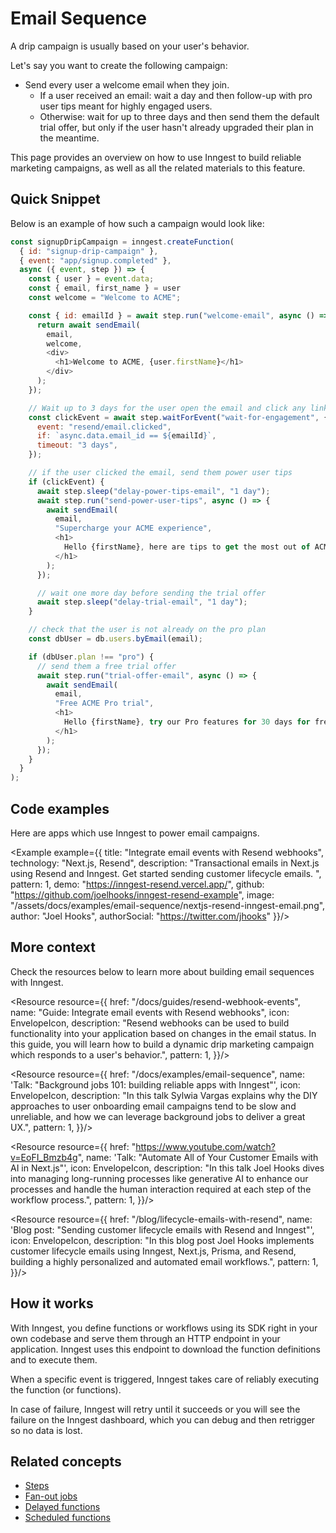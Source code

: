 



# Email Sequence

A drip campaign is usually based on your user's behavior.

Let's say you want to create the following campaign:

- Send every user a welcome email when they join.
  - If a user received an email: wait a day and then follow-up with pro user tips meant for highly engaged users.
  - Otherwise: wait for up to three days and then send them the default trial offer, but only if the user hasn't already upgraded their plan in the meantime.

This page provides an overview on how to use Inngest to build reliable marketing campaigns, as well as all the related materials to this feature.

## Quick Snippet

Below is an example of how such a campaign would look like:

```javascript
const signupDripCampaign = inngest.createFunction(
  { id: "signup-drip-campaign" },
  { event: "app/signup.completed" },
  async ({ event, step }) => {
    const { user } = event.data;
    const { email, first_name } = user
    const welcome = "Welcome to ACME";

    const { id: emailId } = await step.run("welcome-email", async () => {
      return await sendEmail(
        email,
        welcome,
        <div>
          <h1>Welcome to ACME, {user.firstName}</h1>
        </div>
      );
    });

    // Wait up to 3 days for the user open the email and click any link in it
    const clickEvent = await step.waitForEvent("wait-for-engagement", {
      event: "resend/email.clicked",
      if: `async.data.email_id == ${emailId}`,
      timeout: "3 days",
    });

    // if the user clicked the email, send them power user tips
    if (clickEvent) {
      await step.sleep("delay-power-tips-email", "1 day");
      await step.run("send-power-user-tips", async () => {
        await sendEmail(
          email,
          "Supercharge your ACME experience",
          <h1>
            Hello {firstName}, here are tips to get the most out of ACME
          </h1>
        );
      });

      // wait one more day before sending the trial offer
      await step.sleep("delay-trial-email", "1 day");
    }

    // check that the user is not already on the pro plan
    const dbUser = db.users.byEmail(email);

    if (dbUser.plan !== "pro") {
      // send them a free trial offer
      await step.run("trial-offer-email", async () => {
        await sendEmail(
          email,
          "Free ACME Pro trial",
          <h1>
            Hello {firstName}, try our Pro features for 30 days for free
          </h1>
        );
      });
    }
  }
);
```

## Code examples

Here are apps which use Inngest to power email campaigns.

<Example example={{
  title: "Integrate email events with Resend webhooks",
  technology: "Next.js, Resend",
  description: "Transactional emails in Next.js using Resend and Inngest. Get started sending customer lifecycle emails. ",
  pattern: 1,
  demo: "https://inngest-resend.vercel.app/",
  github: "https://github.com/joelhooks/inngest-resend-example",
  image: "/assets/docs/examples/email-sequence/nextjs-resend-inngest-email.png",
  author: "Joel Hooks",
  authorSocial: "https://twitter.com/jhooks"
}}/>

## More context

Check the resources below to learn more about building email sequences with Inngest.

<ResourceGrid cols={2}>

<Resource resource={{
  href: "/docs/guides/resend-webhook-events",
  name: "Guide: Integrate email events with Resend webhooks",
  icon: EnvelopeIcon,
  description: "Resend webhooks can be used to build functionality into your application based on changes in the email status. In this guide, you will learn how to build a dynamic drip marketing campaign which responds to a user's behavior.",
  pattern: 1,
}}/>

<Resource resource={{
  href: "/docs/examples/email-sequence",
  name: 'Talk: "Background jobs 101: building reliable apps with Inngest"',
  icon: EnvelopeIcon,
  description: "In this talk Sylwia Vargas explains why the DIY approaches to user onboarding email campaigns tend to be slow and unreliable, and how we can leverage background jobs to deliver a great UX.",
  pattern: 1,
}}/>

<Resource resource={{
  href: "https://www.youtube.com/watch?v=EoFI_Bmzb4g",
  name: 'Talk: "Automate All of Your Customer Emails with AI in Next.js"',
  icon: EnvelopeIcon,
  description: "In this talk Joel Hooks dives into managing long-running processes like generative AI to enhance our processes and handle the human interaction required at each step of the workflow process.",
  pattern: 1,
}}/>

<Resource resource={{
  href: "/blog/lifecycle-emails-with-resend",
  name: 'Blog post: "Sending customer lifecycle emails with Resend and Inngest"',
  icon: EnvelopeIcon,
  description: "In this blog post Joel Hooks implements customer lifecycle emails using Inngest, Next.js, Prisma, and Resend, building a highly personalized and automated email workflows.",
  pattern: 1,
}}/>

</ResourceGrid>

## How it works

With Inngest, you define functions or workflows using its SDK right in your own codebase and serve them through an HTTP endpoint in your application. Inngest uses this endpoint to download the function definitions and to execute them.

When a specific event is triggered, Inngest takes care of reliably executing the function (or functions).

In case of failure, Inngest will retry until it succeeds or you will see the failure on the Inngest dashboard, which you can debug and then retrigger so no data is lost.

## Related concepts

- [Steps](/docs/reference/functions/step-run)
- [Fan-out jobs](/docs/guides/fan-out-jobs)
- [Delayed functions](/docs/guides/delayed-functions#delaying-jobs)
- [Scheduled functions](/docs/guides/scheduled-functions)